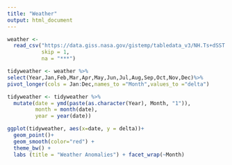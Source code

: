 ```yaml
---
title: "Weather"
output: html_document
---
```


```r
weather <- 
  read_csv("https://data.giss.nasa.gov/gistemp/tabledata_v3/NH.Ts+dSST.csv", 
           skip = 1, 
           na = "***")

tidyweather <- weather %>%
select(Year,Jan,Feb,Mar,Apr,May,Jun,Jul,Aug,Sep,Oct,Nov,Dec)%>%
pivot_longer(cols = Jan:Dec,names_to ="Month",values_to ="delta")

tidyweather <- tidyweather %>%
  mutate(date = ymd(paste(as.character(Year), Month, "1")),
         month = month(date),
         year = year(date))

ggplot(tidyweather, aes(x=date, y = delta))+
  geom_point()+
  geom_smooth(color="red") +
  theme_bw() +
  labs (title = "Weather Anomalies") + facet_wrap(~Month)


```